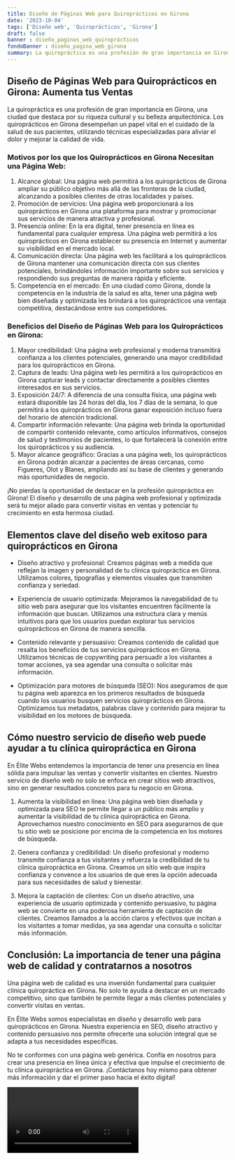 ```yaml
---
title: Diseño de Páginas Web para Quiroprácticos en Girona
date: '2023-10-04'
tags: ['Diseño web', 'Quiroprácticos', 'Girona']
draft: false
banner : diseño_paginas_web_quiroprácticos
fondoBanner : diseño_pagina_web_girona
summary: La quiropráctica es una profesión de gran importancia en Girona, una ciudad que destaca por su riqueza cultural y su belleza arquitectónica. Los quiroprácticos en Girona desempeñan un papel vital en el cuidado de la salud de sus pacientes, utilizando técnicas especializadas para aliviar el dolor y mejorar la calidad de vida.
---
```


## Diseño de Páginas Web para Quiroprácticos en Girona: Aumenta tus Ventas

La quiropráctica es una profesión de gran importancia en Girona, una ciudad que destaca por su riqueza cultural y su belleza arquitectónica. Los quiroprácticos en Girona desempeñan un papel vital en el cuidado de la salud de sus pacientes, utilizando técnicas especializadas para aliviar el dolor y mejorar la calidad de vida.

### Motivos por los que los Quiroprácticos en Girona Necesitan una Página Web:

1. Alcance global: Una página web permitirá a los quiroprácticos de Girona ampliar su público objetivo más allá de las fronteras de la ciudad, alcanzando a posibles clientes de otras localidades y países.
2. Promoción de servicios: Una página web proporcionará a los quiroprácticos en Girona una plataforma para mostrar y promocionar sus servicios de manera atractiva y profesional.
3. Presencia online: En la era digital, tener presencia en línea es fundamental para cualquier empresa. Una página web permitirá a los quiroprácticos en Girona establecer su presencia en Internet y aumentar su visibilidad en el mercado local.
4. Comunicación directa: Una página web les facilitará a los quiroprácticos de Girona mantener una comunicación directa con sus clientes potenciales, brindándoles información importante sobre sus servicios y respondiendo sus preguntas de manera rápida y eficiente.
5. Competencia en el mercado: En una ciudad como Girona, donde la competencia en la industria de la salud es alta, tener una página web bien diseñada y optimizada les brindará a los quiroprácticos una ventaja competitiva, destacándose entre sus competidores.

### Beneficios del Diseño de Páginas Web para los Quiroprácticos en Girona:

1. Mayor credibilidad: Una página web profesional y moderna transmitirá confianza a los clientes potenciales, generando una mayor credibilidad para los quiroprácticos en Girona.
2. Captura de leads: Una página web les permitirá a los quiroprácticos en Girona capturar leads y contactar directamente a posibles clientes interesados en sus servicios.
3. Exposición 24/7: A diferencia de una consulta física, una página web estará disponible las 24 horas del día, los 7 días de la semana, lo que permitirá a los quiroprácticos en Girona ganar exposición incluso fuera del horario de atención tradicional.
4. Compartir información relevante: Una página web brinda la oportunidad de compartir contenido relevante, como artículos informativos, consejos de salud y testimonios de pacientes, lo que fortalecerá la conexión entre los quiroprácticos y su audiencia.
5. Mayor alcance geográfico: Gracias a una página web, los quiroprácticos en Girona podrán alcanzar a pacientes de áreas cercanas, como Figueres, Olot y Blanes, ampliando así su base de clientes y generando más oportunidades de negocio.

¡No pierdas la oportunidad de destacar en la profesión quiropráctica en Girona! El diseño y desarrollo de una página web profesional y optimizada será tu mejor aliado para convertir visitas en ventas y potenciar tu crecimiento en esta hermosa ciudad.

<GifSeo />

<Cta />

## Elementos clave del diseño web exitoso para quiroprácticos en Girona

- Diseño atractivo y profesional: Creamos páginas web a medida que reflejan la imagen y personalidad de tu clínica quiropráctica en Girona. Utilizamos colores, tipografías y elementos visuales que transmiten confianza y seriedad.

- Experiencia de usuario optimizada: Mejoramos la navegabilidad de tu sitio web para asegurar que los visitantes encuentren fácilmente la información que buscan. Utilizamos una estructura clara y menús intuitivos para que los usuarios puedan explorar tus servicios quiroprácticos en Girona de manera sencilla.

- Contenido relevante y persuasivo: Creamos contenido de calidad que resalta los beneficios de tus servicios quiroprácticos en Girona. Utilizamos técnicas de copywriting para persuadir a los visitantes a tomar acciones, ya sea agendar una consulta o solicitar más información.

- Optimización para motores de búsqueda (SEO): Nos aseguramos de que tu página web aparezca en los primeros resultados de búsqueda cuando los usuarios busquen servicios quiroprácticos en Girona. Optimizamos tus metadatos, palabras clave y contenido para mejorar tu visibilidad en los motores de búsqueda.

## Cómo nuestro servicio de diseño web puede ayudar a tu clínica quiropráctica en Girona

En Élite Webs entendemos la importancia de tener una presencia en línea sólida para impulsar las ventas y convertir visitantes en clientes. Nuestro servicio de diseño web no solo se enfoca en crear sitios web atractivos, sino en generar resultados concretos para tu negocio en Girona.

1. Aumenta la visibilidad en línea: Una página web bien diseñada y optimizada para SEO te permite llegar a un público más amplio y aumentar la visibilidad de tu clínica quiropráctica en Girona. Aprovechamos nuestro conocimiento en SEO para asegurarnos de que tu sitio web se posicione por encima de la competencia en los motores de búsqueda.

2. Genera confianza y credibilidad: Un diseño profesional y moderno transmite confianza a tus visitantes y refuerza la credibilidad de tu clínica quiropráctica en Girona. Creamos un sitio web que inspira confianza y convence a los usuarios de que eres la opción adecuada para sus necesidades de salud y bienestar.

3. Mejora la captación de clientes: Con un diseño atractivo, una experiencia de usuario optimizada y contenido persuasivo, tu página web se convierte en una poderosa herramienta de captación de clientes. Creamos llamados a la acción claros y efectivos que incitan a los visitantes a tomar medidas, ya sea agendar una consulta o solicitar más información.

## Conclusión: La importancia de tener una página web de calidad y contratarnos a nosotros

Una página web de calidad es una inversión fundamental para cualquier clínica quiropráctica en Girona. No solo te ayuda a destacar en un mercado competitivo, sino que también te permite llegar a más clientes potenciales y convertir visitas en ventas.

En Élite Webs somos especialistas en diseño y desarrollo web para quiroprácticos en Girona. Nuestra experiencia en SEO, diseño atractivo y contenido persuasivo nos permite ofrecerte una solución integral que se adapta a tus necesidades específicas.

No te conformes con una página web genérica. Confía en nosotros para crear una presencia en línea única y efectiva que impulse el crecimiento de tu clínica quiropráctica en Girona. ¡Contáctanos hoy mismo para obtener más información y dar el primer paso hacia el éxito digital!

<Video />

<CtaBot job='Quiroprácticos' city='Girona'/>

<Gmaps query='Girona+españa+maps' />